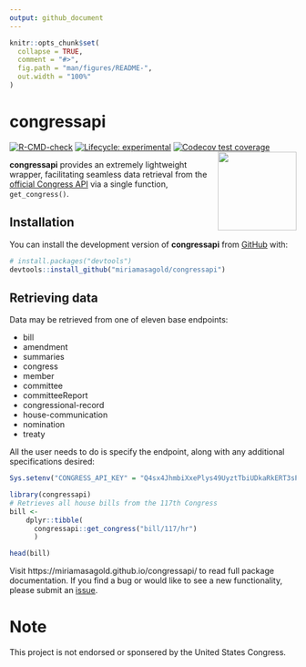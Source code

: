 ```yaml
---
output: github_document
---
```


<!-- README.md is generated from README.Rmd. Please edit that file -->

```r
knitr::opts_chunk$set(
  collapse = TRUE,
  comment = "#>",
  fig.path = "man/figures/README-",
  out.width = "100%"
)
```

# congressapi

<!-- badges: start -->
[![R-CMD-check](https://github.com/miriamasagold/congressapi/actions/workflows/R-CMD-check.yaml/badge.svg)](https://github.com/miriamasagold/congressapi/actions/workflows/R-CMD-check.yaml)
[![Lifecycle: experimental](https://img.shields.io/badge/lifecycle-experimental-orange.svg)](https://lifecycle.r-lib.org/articles/stages.html#experimental)
[![Codecov test coverage](https://codecov.io/gh/miriamasagold/congressapi/branch/main/graph/badge.svg)](https://app.codecov.io/gh/miriamasagold/congressapi?branch=main)
<!-- badges: end -->
<img src='man/figures/README-hexsticker.svg' align="right" height="138.5" />

**congressapi** provides an extremely lightweight wrapper, facilitating seamless data retrieval from the [official Congress API](https://api.congress.gov/) via a single function, `get_congress()`.

## Installation

You can install the development version of **congressapi** from [GitHub](https://github.com/) with:

``` r
# install.packages("devtools")
devtools::install_github("miriamasagold/congressapi")
```

## Retrieving data

Data may be retrieved from one of eleven base endpoints:

* bill
* amendment
* summaries
* congress
* member
* committee
* committeeReport
* congressional-record
* house-communication
* nomination
* treaty

All the user needs to do is specify the endpoint, along with any additional specifications desired:

```r
Sys.setenv("CONGRESS_API_KEY" = "Q4sx4JhmbiXxePlys49UyztTbiUDkaRkERT3sPKW")
```


```r
library(congressapi)
# Retrieves all house bills from the 117th Congress
bill <- 
    dplyr::tibble(
      congressapi::get_congress("bill/117/hr")
      )

head(bill)

```

Visit https://miriamasagold.github.io/congressapi/ to read full package documentation. If you find a bug or would like to see a new functionality, please submit an [issue](https://github.com/miriamasagold/congressapi/issues).

# Note

This project is not endorsed or sponsered by the United States Congress.
